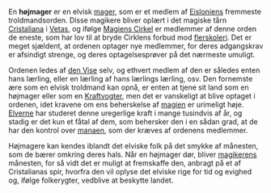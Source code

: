 {{title:Højmager}}
{{author:Laura Holmegaard}}
{{timestamp:2009-09-18T14:16:18Z}}
{{copyright:Højmager}}
En '''højmager''' er en elvisk [[mager]], som er et medlem af [[Eislonien|Eisloniens]] fremmeste troldmandsorden. Disse magikere bliver oplært i det magiske tårn [[Cristaliana]] i [[Vetas]], og ifølge [[Magiens Cirkel]] er medlemmer af denne orden de eneste, som har lov til at bryde Cirklens forbud mod [[flerskoleri]]. Det er meget sjældent, at ordenen optager nye medlemmer, for deres adgangskrav er afsindigt strenge, og deres optagelsesprøver på det nærmeste umuligt.

Ordenen ledes af [[den Vise]] selv, og ethvert medlem af den er således enten hans lærling, eller en lærling af hans lærlings lærling, osv. Den fornemste ære som en elvisk troldmand kan opnå, er enten at tjene sit land som en højmager eller som en [[Kraftvogter]], men det er vanskeligt at blive optaget i ordenen, idet kravene om ens beherskelse af [[magi|magien]] er urimeligt høje. [[Elver|Elverne]] har studeret denne uregerlige kraft i mange tusindvis af år, og stadig er det kun et fåtal af dem, som behersker den i en sådan grad, at de har den kontrol over [[mana|manaen]], som der kræves af ordenens medlemmer.

Højmagere kan kendes iblandt det elviske folk på det smykke af månesten, som de bærer omkring deres hals. Når en højmager dør, bliver [[magiker|magikerens]] månesten, for så vidt det er muligt at fremskaffe den, anbragt på et af Cristalianas spir, hvorfra den vil oplyse det elviske rige for tid og evighed og, ifølge folkerygter, vedblive at beskytte landet.